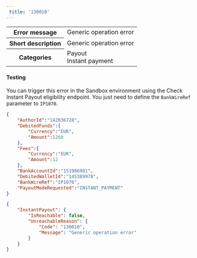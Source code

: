 ```yaml
---  
 title: '130010'  
---  
```

  
<table>
    <tbody>
        <tr>
            <th scope="row"><strong>Error message</strong></th>
            <td>Generic operation error</td>
        </tr>
        <tr>
            <th scope="row"><strong>Short description</strong></th>
            <td>Generic operation error</td>
        </tr>
        <tr>
            <th scope="row"><strong>Categories</strong></th>
            <td>  
<div class="label">Payout</div>  
<div class="label">Instant payment</div>
</td>
        </tr>
    </tbody>
</table>  

#### Testing  

You can trigger this error in the Sandbox environment using the Check Instant Payout eligibility endpoint. You just need to define the `BankWireRef` parameter to `IP1070`.  
```json Request example
{
    "AuthorId":"142036728",
    "DebitedFunds":{
        "Currency":"EUR",
        "Amount":1260
    },
    "Fees":{
        "Currency":"EUR",
        "Amount":12
    },
    "BankAccountId":"151986981",
    "DebitedWalletId":"145389978",
    "BankWireRef":"IP1070",
    "PayoutModeRequested":"INSTANT_PAYMENT"
}
```  
```json API Response
{
    "InstantPayout": {
        "IsReachable": false,
        "UnreachableReason": {
            "Code": "130010",
            "Message": "Generic operation error"
        }
    }
}
```